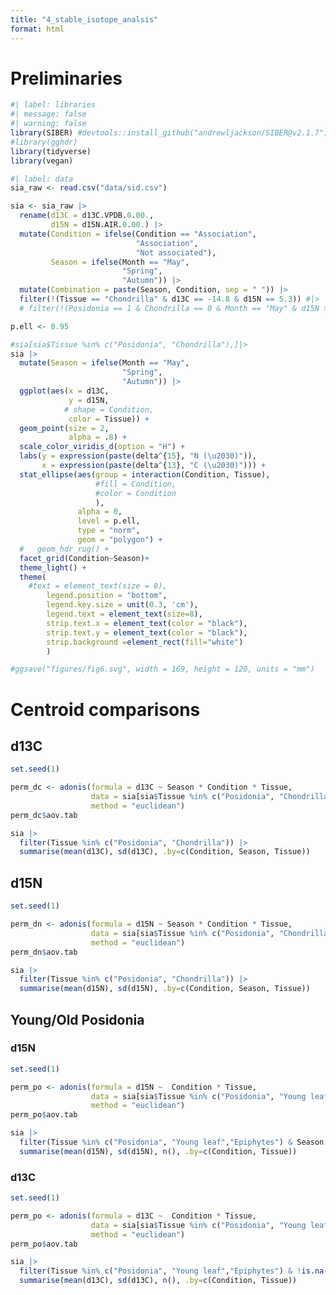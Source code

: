 ```yaml
---
title: "4_stable_isotope_analsis"
format: html
---
```

# Preliminaries
```r
#| label: libraries
#| message: false
#| warning: false
library(SIBER) #devtools::install_github("andrewljackson/SIBER@v2.1.7")
#library(gghdr)
library(tidyverse)
library(vegan)
```

```r
#| label: data
sia_raw <- read.csv("data/sid.csv")

sia <- sia_raw |> 
  rename(d13C = d13C.VPDB.0.00.,
         d15N = d15N.AIR.0.00.) |> 
  mutate(Condition = ifelse(Condition == "Association",
                            "Association",
                            "Not associated"),
         Season = ifelse(Month == "May",
                         "Spring",
                         "Autumn")) |> 
  mutate(Combination = paste(Season, Condition, sep = " ")) |> 
  filter(!(Tissue == "Chondrilla" & d13C == -14.8 & d15N == 5.3)) #|> 
  # filter(!(Posidonia == 1 & Chondrilla == 0 & Month == "May" & d15N > 4.7)) #test
```


```r
p.ell <- 0.95

#sia[sia$Tissue %in% c("Posidonia", "Chondrilla"),]|> 
sia |> 
  mutate(Season = ifelse(Month == "May",
                         "Spring",
                         "Autumn")) |> 
  ggplot(aes(x = d13C, 
             y = d15N,
            # shape = Condition,
             color = Tissue)) +
  geom_point(size = 2,
             alpha = .8) +
  scale_color_viridis_d(option = "H") +
  labs(y = expression(paste(delta^{15}, "N (\u2030)")),
       x = expression(paste(delta^{13}, "C (\u2030)"))) +
  stat_ellipse(aes(group = interaction(Condition, Tissue), 
                   #fill = Condition, 
                   #color = Condition
                   ), 
               alpha = 0, 
               level = p.ell,
               type = "norm",
               geom = "polygon") +
  #   geom_hdr_rug() +
  facet_grid(Condition~Season)+
  theme_light() +
  theme(
    #text = element_text(size = 8),
        legend.position = "bottom",
        legend.key.size = unit(0.3, 'cm'),
        legend.text = element_text(size=8),
        strip.text.x = element_text(color = "black"),
        strip.text.y = element_text(color = "black"),
        strip.background =element_rect(fill="white")
        )

#ggsave("figures/fig6.svg", width = 169, height = 120, units = "mm")
```

# Centroid comparisons

## d13C

```r
set.seed(1)

perm_dc <- adonis(formula = d13C ~ Season * Condition * Tissue,
                  data = sia[sia$Tissue %in% c("Posidonia", "Chondrilla"),],
                  method = "euclidean")
perm_dc$aov.tab
```

```r
sia |> 
  filter(Tissue %in% c("Posidonia", "Chondrilla")) |> 
  summarise(mean(d13C), sd(d13C), .by=c(Condition, Season, Tissue))
```

## d15N

```r
set.seed(1)

perm_dn <- adonis(formula = d15N ~ Season * Condition * Tissue,
                  data = sia[sia$Tissue %in% c("Posidonia", "Chondrilla"),],
                  method = "euclidean")
perm_dn$aov.tab
```

```r
sia |> 
  filter(Tissue %in% c("Posidonia", "Chondrilla")) |> 
  summarise(mean(d15N), sd(d15N), .by=c(Condition, Season, Tissue))
```

## Young/Old Posidonia
### d15N

```r
set.seed(1)

perm_po <- adonis(formula = d15N ~  Condition * Tissue,
                  data = sia[sia$Tissue %in% c("Posidonia", "Young leaf","Epiphytes")& sia$Season == "Spring",],
                  method = "euclidean")
perm_po$aov.tab
```

```r
sia |> 
  filter(Tissue %in% c("Posidonia", "Young leaf","Epiphytes") & Season == "Spring") |> 
  summarise(mean(d15N), sd(d15N), n(), .by=c(Condition, Tissue))
```
### d13C
```r
set.seed(1)

perm_po <- adonis(formula = d13C ~  Condition * Tissue,
                  data = sia[sia$Tissue %in% c("Posidonia", "Young leaf","Epiphytes") & !is.na(sia$d13C) & sia$Season == "Spring",],
                  method = "euclidean")
perm_po$aov.tab
```

```r
sia |> 
  filter(Tissue %in% c("Posidonia", "Young leaf","Epiphytes") & !is.na(d13C) & Season == "Spring") |> 
  summarise(mean(d13C), sd(d13C), n(), .by=c(Condition, Tissue))
```
